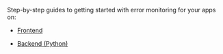Step-by-step guides to getting started with error monitoring for your apps on:

* [Frontend](/guides/tutorials/integrate-frontend/)

* [Backend (Python)](/guides/tutorials/integrate-backend/})
